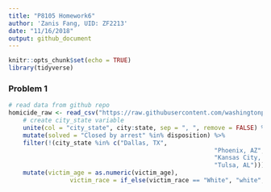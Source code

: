 ```yaml
---
title: "P8105 Homework6"
author: 'Zanis Fang, UID: ZF2213'
date: "11/16/2018"
output: github_document
---
```


```r
knitr::opts_chunk$set(echo = TRUE)
library(tidyverse)
```

### Problem 1


```r
# read data from github repo
homicide_raw <- read_csv("https://raw.githubusercontent.com/washingtonpost/data-homicides/master/homicide-data.csv") %>% 
	# create city_state variable
	unite(col = "city_state", city:state, sep = ", ", remove = FALSE) %>% 
	mutate(solved = "Closed by arrest" %in% disposition) %>% 
	filter(!(city_state %in% c("Dallas, TX",
														 "Phoenix, AZ",
														 "Kansas City, MO",
														 "Tulsa, AL"))) %>%
	mutate(victim_age = as.numeric(victim_age),
				 victim_race = if_else(victim_race == "White", "white", "non-white"))
	
		
  

```


